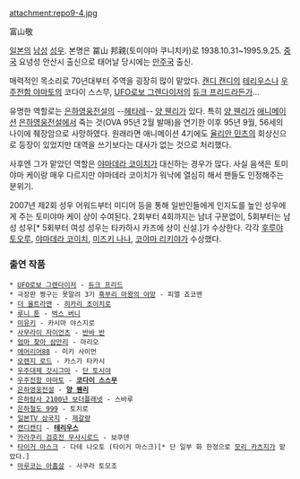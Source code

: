 attachment:repo9-4.jpg 

富山敬

[[일본]]의 [[남성]] [[성우]]. 본명은 冨山 邦親(토미야마 쿠니치카)로 1938.10.31~1995.9.25. [[중국]] 요녕성 안산시 출신으로 태어날 당시에는 [[만주국]] 출신.

매력적인 목소리로 70년대부터 주역을 굉장히 많이 맡았다. [[캔디 캔디]]의 [[테리우스]]나 [[우주전함 야마토]]의 코다이 스스무, [[UFO로보 그렌다이저]]의 [[듀크 프리드]]라든가...

유명한 역할로는 [[은하영웅전설]]의 --[[헤타레]]-- [[양 웬리]]가 있다. 특히 [[양 웬리]]가 [[애니메이션]] [[은하영웅전설]]에서 죽는 것(OVA 95년 2월 발매)을 연기한 이후 95년 9월, 56세의 나이에 췌장암으로 사망하였다. 원래라면 애니메이션 4기에도 [[율리안 민츠]]의 회상신으로 등장이 있었지만 대역을 쓰기보다는 대사가 없는 것으로 처리했다.

사후엔 그가 맡았던 역할은 [[야마데라 코이치]]가 대신하는 경우가 많다. 사실 음색은 토미야마 케이랑 매우 다르지만 야마데라 코이치가 워낙에 열심히 해서 팬들도 인정해주는 분위기.

2007년 제2회 성우 어워드부터 미디어 등을 통해 일반인들에게 인지도를 높인 성우에게 주는 토미야마 케이 상이 수여된다. 2회부터 4회까지는 남녀 구분없이, 5회부터는 남성 성우[* 5회부터 여성 성우는 타카하시 카즈에 상이 신설.]가 수상한다. 각각 [[후루야 토오루]], [[야마데라 코이치]], [[미즈키 나나]], [[코야마 리키야]]가 수상했다.

=== 출연 작품 ===
 * [[UFO로보 그렌다이저]] - [[듀크 프리드]]
 * 극장판 짱구는 못말려 3기 [[흑부리 마왕의 야망]] - 피엘 죠코맨
 * [[더 울트라맨]] - [[히카리 초이치로]]
 * [[루니 툰]] - [[벅스 버니]]
 * [[미유키]] - 카시마 야스지로
 * [[사무라이 자이언츠]] - [[반바 반]]
 * [[엄마 찾아 삼만리]] - 마리오
 * [[에어리어88]] - 미키 사이먼
 * [[오렌지 로드]] - 카스가 타카시
 * [[우주대제 갓시그마]] - [[단 토시야]]
 * [[우주전함 야마토]] - '''[[코다이 스스무]]'''
 * [[은하영웅전설]] - '''[[양 웬리]]'''
 * [[은하탐사 2100년 보더플래넷]] - 스바루
 * [[은하철도 999]] - 토치로
 * [[일본TV 삼국지]] - [[제갈량]]
 * [[캔디캔디]] - '''[[테리우스]]'''
 * [[카라쿠리 검호전 무사시로드]] - 보쿠덴
 * [[타이거 마스크]] - 다테 나오토 (타이거 마스크)[* 단 일부 화 한정으로 [[모리 카츠지]]가 맡았다.]
 * [[마루코는 아홉살]] - 사쿠라 토모조
